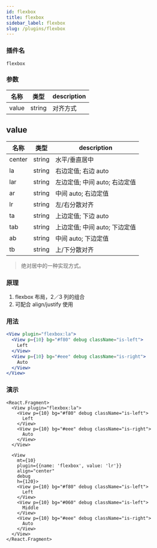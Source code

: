 ```yaml
---
id: flexbox
title: flexbox
sidebar_label: flexbox
slug: /plugins/flexbox
---
```


### 插件名

```config
flexbox
```

### 参数

| 名称  | 类型   | description |
| ----- | ------ | ----------- |
| value | string | 对齐方式    |

## value

| 名称   | 类型   | description                   |
| ------ | ------ | ----------------------------- |
| center | string | 水平/垂直居中                 |
| la     | string | 右边定值; 右边 auto           |
| lar    | string | 左边定值; 中间 auto; 右边定值 |
| ar     | string | 中间 auto; 右边定值           |
| lr     | string | 左/右分散对齐                 |
| ta     | string | 上边定值; 下边 auto           |
| tab    | string | 上边定值; 中间 auto; 下边定值 |
| ab     | string | 中间 auto; 下边定值           |
| tb     | string | 上/下分散对齐                 |

> 绝对居中的一种实现方式。

### 原理

1. flexbox 布局，2／3 列的组合
2. 可配合 align/justify 使用

### 用法

```jsx
<View plugin="flexbox:la">
  <View p={10} bg="#f80" debug className="is-left">
    Left
  </View>
  <View p={10} bg="#eee" debug className="is-right">
    Auto
  </View>
</View>
```

### 演示

```tsx live
<React.Fragment>
  <View plugin="flexbox:la">
    <View p={10} bg="#f80" debug className="is-left">
      Left
    </View>
    <View p={10} bg="#eee" debug className="is-right">
      Auto
    </View>
  </View>

  <View
    mt={10}
    plugin={{name: 'flexbox', value: 'lr'}}
    align="center"
    debug
    h={120}>
    <View p={10} bg="#f80" debug className="is-left">
      Left
    </View>
    <View p={10} bg="#060" debug className="is-left">
      Middle
    </View>
    <View p={10} bg="#eee" debug className="is-right">
      Auto
    </View>
  </View>
</React.Fragment>
```
